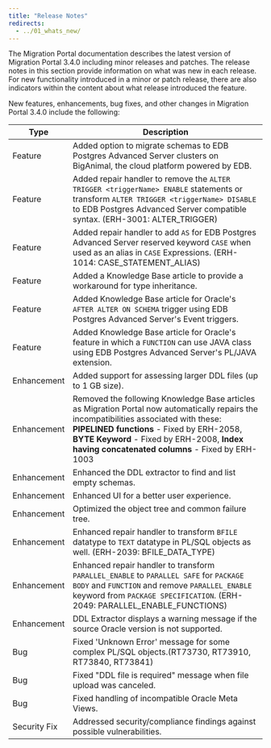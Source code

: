 ```yaml
---
title: "Release Notes"
redirects:
  - ../01_whats_new/
---
```


The Migration Portal documentation describes the latest version of Migration Portal 3.4.0 including minor releases and patches. The release notes in this section provide information on what was new in each release. For new functionality introduced in a minor or patch release, there are also indicators within the content about what release introduced the feature.

New features, enhancements, bug fixes, and other changes in Migration Portal 3.4.0 include the following:

| Type | Description |
| ---- |------------ |
| Feature | Added option to migrate schemas to EDB Postgres Advanced Server clusters on BigAnimal, the cloud platform powered by EDB.|
| Feature | Added repair handler to remove the  `ALTER TRIGGER <triggerName> ENABLE` statements or transform `ALTER TRIGGER <triggerName> DISABLE`  to EDB Postgres Advanced Server compatible syntax. (ERH-3001: ALTER_TRIGGER)|
| Feature| Added repair handler to add `AS` for EDB Postgres Advanced Server reserved keyword `CASE` when used as an alias in `CASE` Expressions. (ERH-1014: CASE_STATEMENT_ALIAS)|
| Feature| Added a Knowledge Base article to provide a workaround for type inheritance.|
| Feature| Added Knowledge Base article for Oracle's `AFTER ALTER ON SCHEMA` trigger using EDB Postgres Advanced Server's Event triggers.|
| Feature| Added Knowledge Base article for Oracle's feature in which a `FUNCTION` can use JAVA class using EDB Postgres Advanced Server's PL/JAVA extension.|
| Enhancement | Added support for assessing larger DDL files (up to 1 GB size).|
| Enhancement | Removed the following Knowledge Base articles as Migration Portal now automatically repairs the incompatibilities associated with these: **PIPELINED functions** - Fixed by ERH-2058, **BYTE Keyword** - Fixed by ERH-2008, **Index having concatenated columns** - Fixed by ERH-1003|
| Enhancement | Enhanced the DDL extractor to find and list empty schemas.|
| Enhancement |Enhanced UI for a better user experience.|
| Enhancement | Optimized the object tree and common failure tree.|
| Enhancement| Enhanced repair handler to transform `BFILE` datatype to `TEXT` datatype in PL/SQL objects as well. (ERH-2039: BFILE_DATA_TYPE)|
| Enhancement| Enhanced repair handler to transform `PARALLEL_ENABLE` to `PARALLEL SAFE` for `PACKAGE BODY` and `FUNCTION` and remove `PARALLEL_ENABLE` keyword from `PACKAGE SPECIFICATION`. (ERH-2049: PARALLEL_ENABLE_FUNCTIONS)|
| Enhancement | DDL Extractor displays a warning message if the source Oracle version is not supported.|
|Bug| Fixed 'Unknown Error' message for some complex PL/SQL objects.(RT73730, RT73910, RT73840, RT73841)|
|Bug| Fixed "DDL file is required" message when file upload was canceled.|
|Bug| Fixed handling of incompatible Oracle Meta Views.|
| Security Fix| Addressed security/compliance findings against possible vulnerabilities.|
